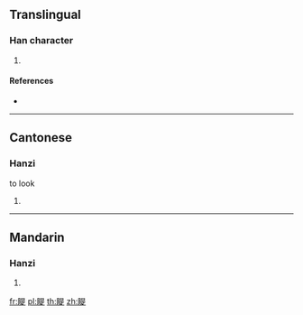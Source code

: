 {{character info/new}}
==Translingual==

===Han character===
{{Han char|rn=109|rad=目|as=09|sn=14|four=66081|canj=BUAMO}}

# {{defn|Han|sort=目09}}

====References====
* {{Han ref|kx=0812.430|dkj=23531|dj=1227.150|hdz=42501.120|uh=777C|ud=30588|bh=E2E3|bd=58083}}

----

==Cantonese==

===Hanzi===
{{yue-hanzi|jyut=|y=tai4}} to look

# {{defn|lang=yue|sort=目09}}

----

==Mandarin==

===Hanzi===
{{cmn-hanzi|pin=[[tì]] ([[ti4]])|wg=t'i<sup>4</sup>}}

# {{defn|lang=cmn|sort=目09}}

[[fr:睼]]
[[pl:睼]]
[[th:睼]]
[[zh:睼]]